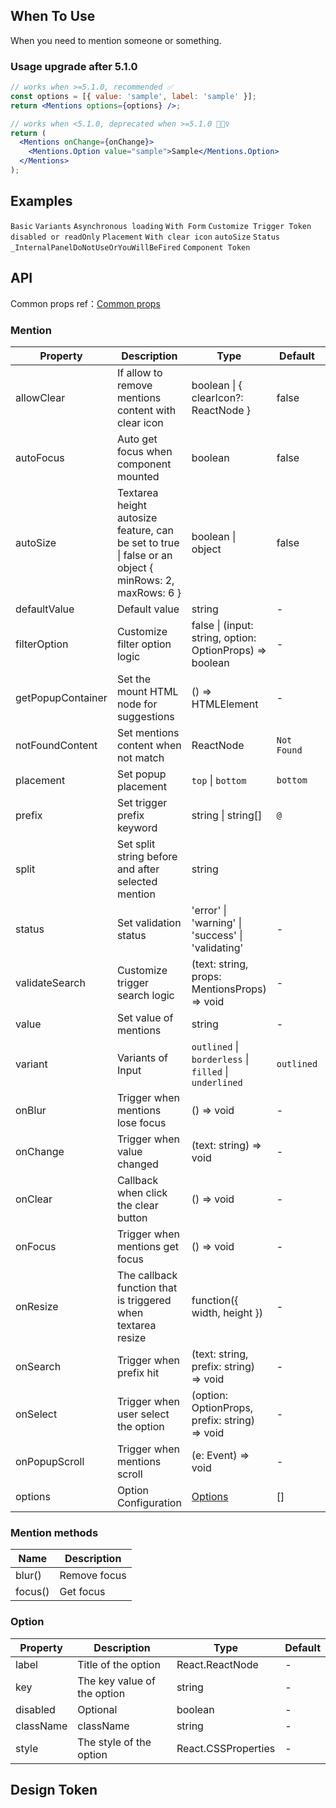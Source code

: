 

<Meta of={MentionsStories} />

        
## When To Use

When you need to mention someone or something.

### Usage upgrade after 5.1.0

```jsx
// works when >=5.1.0, recommended ✅
const options = [{ value: 'sample', label: 'sample' }];
return <Mentions options={options} />;

// works when <5.1.0, deprecated when >=5.1.0 🙅🏻‍♀️
return (
  <Mentions onChange={onChange}>
    <Mentions.Option value="sample">Sample</Mentions.Option>
  </Mentions>
);
```

## Examples

<code src="./demo/basic.tsx">Basic</code>
<code src="./demo/variant.tsx" version="5.13.0">Variants</code>
<code src="./demo/async.tsx">Asynchronous loading</code>
<code src="./demo/form.tsx">With Form</code>
<code src="./demo/prefix.tsx">Customize Trigger Token</code>
<code src="./demo/readonly.tsx">disabled or readOnly</code>
<code src="./demo/placement.tsx">Placement</code>
<code src="./demo/allowClear.tsx">With clear icon</code>
<code src="./demo/autoSize.tsx">autoSize</code>
<code src="./demo/status.tsx">Status</code>
<code src="./demo/render-panel.tsx" debug>_InternalPanelDoNotUseOrYouWillBeFired</code>
<code src="./demo/component-token.tsx" debug>Component Token</code>

## API

Common props ref：[Common props](/docs/react/common-props)

### Mention

| Property | Description | Type | Default | Version |
| --- | --- | --- | --- | --- |
| allowClear | If allow to remove mentions content with clear icon | boolean \| \{ clearIcon?: ReactNode } | false | 5.13.0 |
| autoFocus | Auto get focus when component mounted | boolean | false |  |
| autoSize | Textarea height autosize feature, can be set to true \| false or an object \{ minRows: 2, maxRows: 6 } | boolean \| object | false |  |
| defaultValue | Default value | string | - |  |
| filterOption | Customize filter option logic | false \| (input: string, option: OptionProps) => boolean | - |  |
| getPopupContainer | Set the mount HTML node for suggestions | () => HTMLElement | - |  |
| notFoundContent | Set mentions content when not match | ReactNode | `Not Found` |  |
| placement | Set popup placement | `top` \| `bottom` | `bottom` |  |
| prefix | Set trigger prefix keyword | string \| string\[] | `@` |  |
| split | Set split string before and after selected mention | string | ` ` |  |
| status | Set validation status | 'error' \| 'warning' \| 'success' \| 'validating' | - | 4.19.0 |
| validateSearch | Customize trigger search logic | (text: string, props: MentionsProps) => void | - |  |
| value | Set value of mentions | string | - |  |
| variant | Variants of Input | `outlined` \| `borderless` \| `filled` \| `underlined` | `outlined` | 5.13.0 \| `underlined`: 5.24.0 |
| onBlur | Trigger when mentions lose focus | () => void | - |  |
| onChange | Trigger when value changed | (text: string) => void | - |  |
| onClear | Callback when click the clear button | () => void | - | 5.20.0 |
| onFocus | Trigger when mentions get focus | () => void | - |  |
| onResize | The callback function that is triggered when textarea resize | function(\{ width, height }) | - |  |
| onSearch | Trigger when prefix hit | (text: string, prefix: string) => void | - |  |
| onSelect | Trigger when user select the option | (option: OptionProps, prefix: string) => void | - |  |
| onPopupScroll | Trigger when mentions scroll | (e: Event) => void | - | 5.23.0 |
| options | Option Configuration | [Options](#option) | \[] | 5.1.0 |

### Mention methods

| Name    | Description  |
| ------- | ------------ |
| blur()  | Remove focus |
| focus() | Get focus    |

### Option

| Property | Description | Type | Default |
| --- | --- | --- | --- |
| label | Title of the option | React.ReactNode | - |
| key | The key value of the option | string | - |
| disabled | Optional | boolean | - |
| className | className | string | - |
| style | The style of the option | React.CSSProperties | - |

## Design Token

``` <ComponentTokenTable component="Mentions"></ComponentTokenTable>


